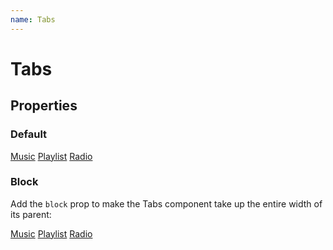 ```yaml
---
name: Tabs
---
```


# Tabs


## Properties

<PropsTable of={Tabs} />

### Default

<Playground>
  <Tabs>
    <Tabs.Item active>
      <a href="#">Music</a>
    </Tabs.Item>
    <Tabs.Item>
      <a href="#">Playlist</a>
    </Tabs.Item>
    <Tabs.Item>
      <a href="#">Radio</a>
    </Tabs.Item>
  </Tabs>
</Playground>

### Block

Add the `block` prop to make the Tabs component take up the entire width of its parent:

<Playground>
  <Tabs block>
    <Tabs.Item active>
      <a href="#">Music</a>
    </Tabs.Item>
    <Tabs.Item>
      <a href="#">Playlist</a>
    </Tabs.Item>
    <Tabs.Item>
      <a href="#">Radio</a>
    </Tabs.Item>
  </Tabs>
</Playground>
